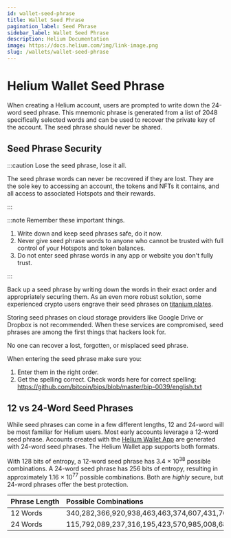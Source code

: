 ```yaml
---
id: wallet-seed-phrase
title: Wallet Seed Phrase
pagination_label: Seed Phrase
sidebar_label: Wallet Seed Phrase
description: Helium Documentation
image: https://docs.helium.com/img/link-image.png
slug: /wallets/wallet-seed-phrase
---
```



# Helium Wallet Seed Phrase

When creating a Helium account, users are prompted to write down the 24-word seed phrase. This
mnemonic phrase is generated from a list of 2048 specifically selected words and can be used to
recover the private key of the account. The seed phrase should never be shared.

## Seed Phrase Security

:::caution Lose the seed phrase, lose it all.

The seed phrase words can never be recovered if they are lost. They are the sole key to accessing an
account, the tokens and NFTs it contains, and all access to associated Hotspots and their rewards.

:::

:::note Remember these important things.

1. Write down and keep seed phrases safe, do it now.
2. Never give seed phrase words to anyone who cannot be trusted with full control of your Hotspots
   and token balances.
3. Do not enter seed phrase words in any app or website you don't fully trust.

:::

Back up a seed phrase by writing down the words in their exact order and appropriately securing
them. As an even more robust solution, some experienced crypto users engrave their seed phrases on
[titanium plates](https://www.amazon.com/s?k=titanium+seed+phrase+plate&sprefix=titanium+seed%2Caps%2C159).

Storing seed phrases on cloud storage providers like Google Drive or Dropbox is not recommended.
When these services are compromised, seed phrases are among the first things that hackers look for.

No one can recover a lost, forgotten, or misplaced seed phrase.

When entering the seed phrase make sure you:

1. Enter them in the right order.
2. Get the spelling correct. Check words here for correct spelling:
   <https://github.com/bitcoin/bips/blob/master/bip-0039/english.txt>

## 12 vs 24-Word Seed Phrases

While seed phrases can come in a few different lengths, 12 and 24-word will be most familiar for
Helium users. Most early accounts leverage a 12-word seed phrase. Accounts created with the
[Helium Wallet App](/wallets/helium-wallet-app) are generated with 24-word seed phrases. The Helium
Wallet app supports both formats.

With 128 bits of entropy, a 12-word seed phrase has 3.4 × 10<sup>38</sup> possible combinations. A
24-word seed phrase has 256 bits of entropy, resulting in approximately 1.16 × 10<sup>77</sup>
possible combinations. Both are _highly_ secure, but 24-word phrases offer the best protection.

| Phrase Length | Possible Combinations                                                                                   |
| :------------ | :------------------------------------------------------------------------------------------------------ |
| 12 Words       | 340,282,366,920,938,463,463,374,607,431,768,211,456                                                     |
| 24 Words       | 115,792,089,237,316,195,423,570,985,008,687,907,853,269,984,665,640,564,039,457,584,007,913,129,639,936 |
